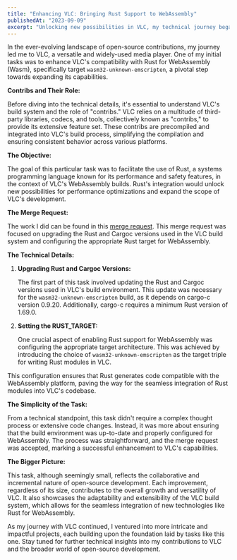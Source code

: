 ```yaml
---
title: "Enhancing VLC: Bringing Rust Support to WebAssembly"
publishedAt: "2023-09-09"
excerpt: "Unlocking new possibilities in VLC, my technical journey began with enhancing Rust support for WebAssembly. This blog delves into the technical intricacies of upgrading Rust and Cargoc versions and configuring the Rust target, paving the way for enhanced performance and versatility in VLC's WebAssembly builds."
---
```


In the ever-evolving landscape of open-source contributions, my journey led me to VLC, a versatile and widely-used media player. One of my initial tasks was to enhance VLC's compatibility with Rust for WebAssembly (Wasm), specifically target `wasm32-unknown-emscripten`, a pivotal step towards expanding its capabilities.

**Contribs and Their Role:**

Before diving into the technical details, it's essential to understand VLC's build system and the role of "contribs." VLC relies on a multitude of third-party libraries, codecs, and tools, collectively known as "contribs," to provide its extensive feature set. These contribs are precompiled and integrated into VLC's build process, simplifying the compilation and ensuring consistent behavior across various platforms.

**The Objective:**

The goal of this particular task was to facilitate the use of Rust, a systems programming language known for its performance and safety features, in the context of VLC's WebAssembly builds. Rust's integration would unlock new possibilities for performance optimizations and expand the scope of VLC's development.

**The Merge Request:**

The work I did can be found in this [merge request](https://code.videolan.org/videolan/vlc/-/merge_requests/3755). This merge request was focused on upgrading the Rust and Cargoc versions used in the VLC build system and configuring the appropriate Rust target for WebAssembly.

**The Technical Details:**

1. **Upgrading Rust and Cargoc Versions:**
   
   The first part of this task involved updating the Rust and Cargoc versions used in VLC's build environment. This update was necessary for the `wasm32-unknown-emscripten` build, as it depends on cargo-c version 0.9.20. Additionally, cargo-c requires a minimum Rust version of 1.69.0. 

2. **Setting the RUST_TARGET:**

    One crucial aspect of enabling Rust support for WebAssembly was configuring the appropriate target architecture. This was achieved by introducing the choice of `wasm32-unknown-emscripten` as the target triple for writing Rust modules in VLC.

This configuration ensures that Rust generates code compatible with the WebAssembly platform, paving the way for the seamless integration of Rust modules into VLC's codebase.

**The Simplicity of the Task:**

From a technical standpoint, this task didn't require a complex thought process or extensive code changes. Instead, it was more about ensuring that the build environment was up-to-date and properly configured for WebAssembly. The process was straightforward, and the merge request was accepted, marking a successful enhancement to VLC's capabilities.

**The Bigger Picture:**

This task, although seemingly small, reflects the collaborative and incremental nature of open-source development. Each improvement, regardless of its size, contributes to the overall growth and versatility of VLC. It also showcases the adaptability and extensibility of the VLC build system, which allows for the seamless integration of new technologies like Rust for WebAssembly.

As my journey with VLC continued, I ventured into more intricate and impactful projects, each building upon the foundation laid by tasks like this one. Stay tuned for further technical insights into my contributions to VLC and the broader world of open-source development.


